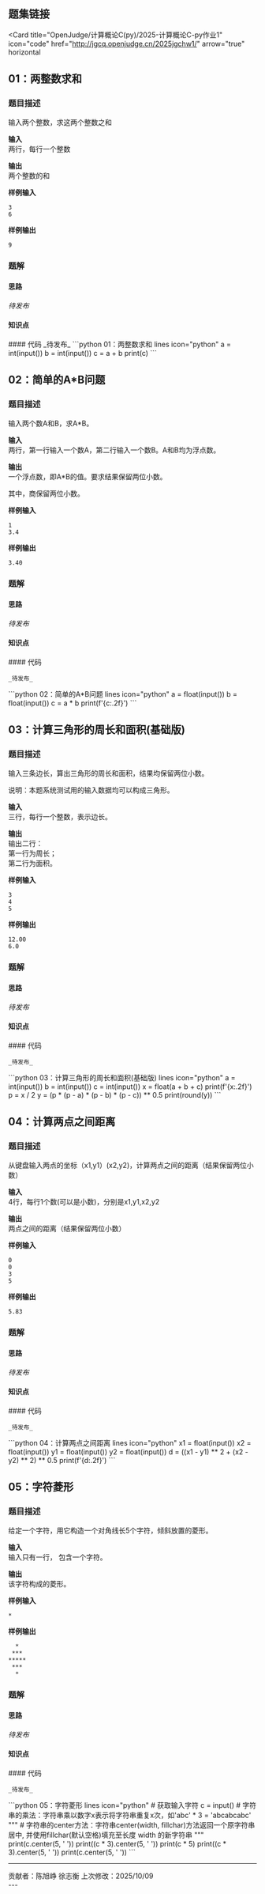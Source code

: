 ## 题集链接
<Card
  title="OpenJudge/计算概论C(py)/2025-计算概论C-py作业1"
  icon="code"
  href="http://jgcq.openjudge.cn/2025jgchw1/"
  arrow="true"
  horizontal
>
</Card>

## 01：两整数求和

### 题目描述

输入两个整数，求这两个整数之和

**输入**  
两行，每行一个整数

**输出**  
两个整数的和

**样例输入**
```
3
6
```

**样例输出**
```
9
```


### 题解
#### 思路
_待发布_
#### 知识点
<ResponseField name="输入函数与输出函数" type="第1章程序设计与Python导引">
</ResponseField>
<ResponseField name="数字类型-整型" type="第2章基本数据类型">
</ResponseField>
#### 代码

<Tabs>
  <Tab title="陈旭峥">
    _待发布_
    
  </Tab>

  <Tab title="徐志衡">
    ```python 01：两整数求和 lines icon="python"
    a = int(input())
    b = int(input())
    c = a + b
    print(c)
    ```
  </Tab>
</Tabs>


## 02：简单的A*B问题

### 题目描述

输入两个数A和B，求A*B。


**输入**  
两行，第一行输入一个数A，第二行输入一个数B。A和B均为浮点数。

**输出**  
一个浮点数，即A*B的值。要求结果保留两位小数。

其中，商保留两位小数。

**样例输入**
```
1
3.4
```

**样例输出**
```
3.40
```


### 题解
#### 思路
_待发布_
#### 知识点
<ResponseField name="输入函数与输出函数" type="第1章程序设计与Python导引">
</ResponseField>
<ResponseField name="数字类型-浮点型" type="第2章基本数据类型">
</ResponseField>
<ResponseField name="字符串格式化" type="第2章基本数据类型">
</ResponseField>
#### 代码

<Tabs>
  <Tab title="陈旭峥">

    _待发布_
    
  </Tab>

  <Tab title="徐志衡">
    ```python 02：简单的A*B问题 lines icon="python"
    a = float(input())
    b = float(input())
    c = a * b
    print(f'{c:.2f}')
    ```
  </Tab>
</Tabs>

## 03：计算三角形的周长和面积(基础版)

### 题目描述

输入三条边长，算出三角形的周长和面积，结果均保留两位小数。

说明：本题系统测试用的输入数据均可以构成三角形。


**输入**  
三行，每行一个整数，表示边长。

**输出**  
输出二行：<br />
第一行为周长； <br />
第二行为面积。

**样例输入**
```
3
4
5
```

**样例输出**
```
12.00
6.0
```


### 题解
#### 思路
_待发布_
#### 知识点
<ResponseField name="数字类型-数据运算-算数运算符" type="第2章基本数据类型">
</ResponseField>
<ResponseField name="字符串格式化" type="第2章基本数据类型">
</ResponseField>
#### 代码

<Tabs>
  <Tab title="陈旭峥">

    _待发布_
    
  </Tab>

  <Tab title="徐志衡">
    ```python 03：计算三角形的周长和面积(基础版) lines icon="python"
    a = int(input())
    b = int(input())
    c = int(input())
    x = float(a + b + c)
    print(f'{x:.2f}')
    p = x / 2
    y = (p * (p - a) * (p - b) * (p - c)) ** 0.5
    print(round(y))
    ```
  </Tab>
</Tabs>

## 04：计算两点之间距离

### 题目描述

从键盘输入两点的坐标（x1,y1）(x2,y2)，计算两点之间的距离（结果保留两位小数）

**输入**  
4行，每行1个数(可以是小数)，分别是x1,y1,x2,y2

**输出**  
两点之间的距离（结果保留两位小数）

**样例输入**
```
0
0
3
5
```

**样例输出**
```
5.83
```


### 题解
#### 思路
_待发布_
#### 知识点
<ResponseField name="数字类型-数据运算-算数运算符" type="第2章基本数据类型">
</ResponseField>
<ResponseField name="字符串格式化" type="第2章基本数据类型">
</ResponseField>
#### 代码

<Tabs>
  <Tab title="陈旭峥">

    _待发布_
    
  </Tab>

  <Tab title="徐志衡">
    ```python 04：计算两点之间距离 lines icon="python"
    x1 = float(input())
    x2 = float(input())
    y1 = float(input())
    y2 = float(input())
    d = ((x1 - y1) ** 2 + (x2 - y2) ** 2) ** 0.5
    print(f'{d:.2f}')
    ```
  </Tab>
</Tabs>

## 05：字符菱形

### 题目描述

给定一个字符，用它构造一个对角线长5个字符，倾斜放置的菱形。

**输入**  
输入只有一行， 包含一个字符。

**输出**  
该字符构成的菱形。

**样例输入**
```
*
```

**样例输出**
```
  *
 ***
*****
 ***
  *
```



### 题解
#### 思路
_待发布_
#### 知识点
<ResponseField name="字符串类型" type="第2章基本数据类型">
</ResponseField>
<ResponseField name="字符串格式化" type="第2章基本数据类型">
</ResponseField>
#### 代码

<Tabs>
  <Tab title="陈旭峥">

    _待发布_
    
  </Tab>

  <Tab title="徐志衡">
    ```python 05：字符菱形 lines icon="python"
    # 获取输入字符
    c = input()
    # 字符串的乘法：字符串乘以数字x表示将字符串重复x次，如'abc' * 3 = 'abcabcabc'
    """
    # 字符串的center方法：字符串center(width, fillchar)方法返回一个原字符串居中,
    并使用fillchar(默认空格)填充至长度 width 的新字符串
    """
    print(c.center(5, ' '))
    print((c * 3).center(5, ' '))
    print(c * 5)
    print((c * 3).center(5, ' '))
    print(c.center(5, ' '))
    ```
  </Tab>
</Tabs>

---
<div className="text-center text-xs text-gray-400 mt-10">
  贡献者：陈旭峥 徐志衡 
  上次修改：2025/10/09
</div>
---